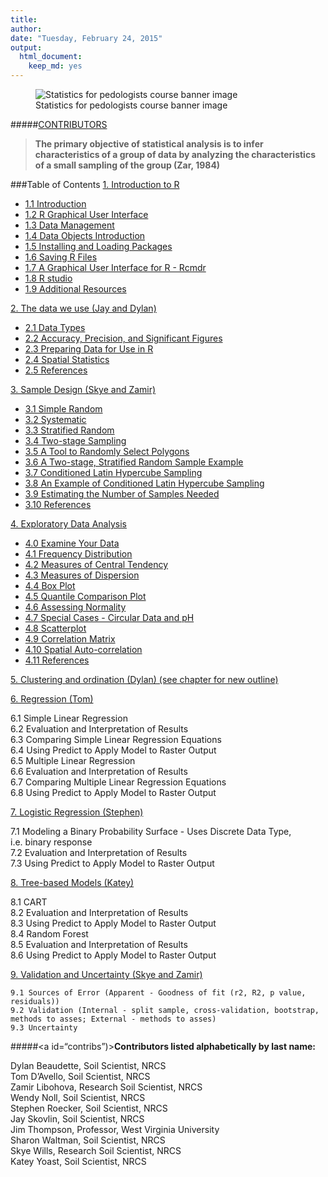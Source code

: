 ---
title: 
author:
date: "Tuesday, February 24, 2015"
output:
  html_document:
    keep_md: yes
---
![Statistics for pedologists course banner image](logo.jpg)  

#####[CONTRIBUTORS](#contribs)

> **The primary objective of statistical analysis is to infer characteristics of a group of data by analyzing the characteristics of a small sampling of the group (Zar, 1984)**


 
###Table of Contents
<a href="chapter_1.Rmd">1. Introduction to R</a>  

 * <a href="chapter_1.Rmd#intro">1.1 Introduction</a>    
 * <a href="chapter_1.Rmd#gui">1.2 R Graphical User Interface</a>  
 * <a href="chapter_1.Rmd#datamanagement">1.3 Data Management</a>  
 * <a href="chapter_1.Rmd#dataobjects">1.4 Data Objects Introduction</a>  
 * <a href="chapter_1.#packages">1.5 Installing and Loading Packages</a>  
 * <a href="chapter_1.Rmd#saving">1.6 Saving R Files</a>  
 * <a href="chapter_1.Rmd#cmdr">1.7 A Graphical User Interface for R - Rcmdr</a>    
 * <a href="chapter_1.Rmd#studio">1.8 R studio</a> 
 * <a href="chapter_1.Rmd#additional">1.9 Additional Resources</a>   

<a href="chapter_2.Rmd">2. The data we use (Jay and Dylan)</a>  

 *  <a href="chapter_2.Rmd#datatype">2.1 Data Types</a>    
 *  <a href="chapter_2.Rmd#acc">2.2 Accuracy, Precision, and Significant Figures</a>     
 *  <a href="chapter_2.Rmd#data">2.3 Preparing Data for Use in R</a>   
 * <a href="chapter_2.Rmd#tools">2.4 Spatial Statistics</a>       
 *  <a href="chapter_2.Rmd#ref">2.5 References</a>  

<a href="chapter_3.Rmd">3. Sample Design (Skye and Zamir)</a>  

 * <a href="chapter_3.Rmd#rand">3.1 Simple Random</a>  
 * <a href="chapter_3.Rmd#sys">3.2 Systematic</a>  
 * <a href="chapter_3.Rmd#strat">3.3 Stratified Random</a>  
 * <a href="chapter_3.Rmd#two">3.4 Two-stage Sampling</a>  
 * <a href="chapter_3.Rmd#tools">3.5 A Tool to Randomly Select Polygons</a>  
 * <a href="chapter_3.Rmd#ex1">3.6 A Two-stage, Stratified Random Sample Example</a>  
 * <a href="chapter_3.Rmd#clhs">3.7 Conditioned Latin Hypercube Sampling</a>  
 * <a href="chapter_3.Rmd#ex2">3.8 An Example of Conditioned Latin Hypercube Sampling</a>  
 * <a href="chapter_3.Rmd#sampnum">3.9 Estimating the Number of Samples Needed</a>  
 * <a href="chapter_3.Rmd#ref">3.10 References</a>

<a href="chapter_4.Rmd">4. Exploratory Data Analysis</a>  

 * <a href="chapter_4.Rmd#exam">  4.0 Examine Your Data</a>
 * <a href="chapter_4.Rmd#freq">  4.1 Frequency Distribution</a>   	
 * <a href="chapter_4.Rmd#cent">  4.2 Measures of Central Tendency</a>      
 * <a href="chapter_4.Rmd#disp">  4.3 Measures of Dispersion</a>      
 * <a href="chapter_4.Rmd#box">  4.4 Box Plot</a>     
 * <a href="chapter_4.Rmd#qq">  4.5 Quantile Comparison Plot</a>     
 * <a href="chapter_4.Rmd#norm">  4.6 Assessing Normality</a>     	
 * <a href="chapter_4.Rmd#circ">  4.7 Special Cases - Circular Data and pH</a>     
 * <a href="chapter_4.Rmd#scat">  4.8 Scatterplot</a>     
 * <a href="chapter_4.Rmd#corr">  4.9 Correlation Matrix</a>     
 * <a href="chapter_4.Rmd#auto">  4.10 Spatial Auto-correlation</a>    
 * <a href="chapter_4.Rmd#ref">  4.11 References</a>   

<a href="http://ncss-tech.github.io/stats_for_soil_survey/clustering_and_ordination.Rmd">5. Clustering and ordination (Dylan)  (see chapter for new outline)</a>

<a href="chapter_6.Rmd">6. Regression (Tom)</a>   

 6.1 Simple Linear Regression  
 6.2 Evaluation and Interpretation of Results  
 6.3 Comparing Simple Linear Regression Equations  
 6.4 Using Predict to Apply Model to Raster Output  
 6.5 Multiple Linear Regression  
 6.6 Evaluation and Interpretation of Results  
 6.7 Comparing Multiple Linear Regression Equations  
 6.8 Using Predict to Apply Model to Raster Output  

<a href="chapter_7.Rmd">7. Logistic Regression (Stephen)</a>

  7.1 Modeling a Binary Probability Surface - Uses Discrete Data Type, i.e. binary response  
  7.2 Evaluation and Interpretation of Results  
  7.3 Using Predict to Apply Model to Raster Output   

<a href="chapter_8.Rmd">8. Tree-based Models (Katey)</a>

  8.1 CART<br>
  8.2 Evaluation and Interpretation of Results <br>
  8.3 Using Predict to Apply Model to Raster Output<br>
  8.4 Random Forest<br>
  8.5 Evaluation and Interpretation of Results<br>
  8.6 Using Predict to Apply Model to Raster Output
    
  
<a href="chapter_9.Rmd">9. Validation and Uncertainty (Skye and Zamir)</a>

	9.1 Sources of Error (Apparent - Goodness of fit (r2, R2, p value, residuals)) 
	9.2 Validation (Internal - split sample, cross-validation, bootstrap, methods to asses; External - methods to asses)
	9.3 Uncertainty
  


#####<a id="contribs")></a>**Contributors listed alphabetically by last name:**  

Dylan Beaudette, Soil Scientist, NRCS  
Tom D'Avello, Soil Scientist, NRCS  
Zamir Libohova, Research Soil Scientist, NRCS  
Wendy Noll, Soil Scientist, NRCS  
Stephen Roecker, Soil Scientist, NRCS  
Jay Skovlin, Soil Scientist, NRCS  
Jim Thompson, Professor, West Virginia University  
Sharon Waltman, Soil Scientist, NRCS  
Skye Wills, Research Soil Scientist, NRCS  
Katey Yoast, Soil Scientist, NRCS  
